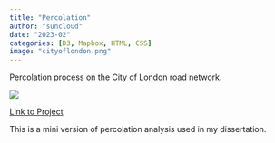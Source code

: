 ```yaml
---
title: "Percolation"
author: "suncloud"
date: "2023-02"
categories: [D3, Mapbox, HTML, CSS]
image: "cityoflondon.png"
---
```


Percolation process on the City of London road network.

![](cityoflondon.png)

[Link to Project](https://sunny-netizen.github.io/portfolio/html/london.html)

This is a mini version of percolation analysis used in my dissertation.
